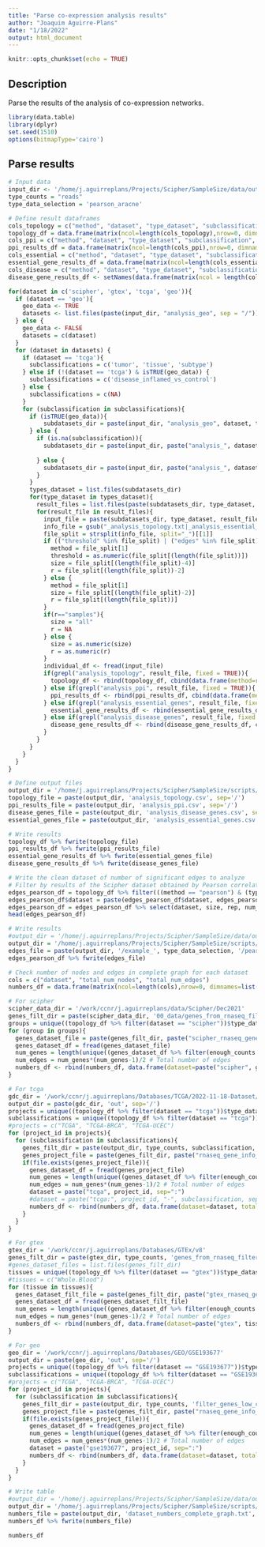 ```yaml
---
title: "Parse co-expression analysis results"
author: "Joaquim Aguirre-Plans"
date: "1/18/2022"
output: html_document
---
```


```r
knitr::opts_chunk$set(echo = TRUE)
```

## Description

Parse the results of the analysis of co-expression networks.

```r
library(data.table)
library(dplyr)
set.seed(1510)
options(bitmapType='cairo')
```

## Parse results

```r
# Input data
input_dir <- '/home/j.aguirreplans/Projects/Scipher/SampleSize/data/out'
type_counts = "reads"
type_data_selection = 'pearson_aracne'

# Define result dataframes
cols_topology = c("method", "dataset", "type_dataset", "subclassification", "size", "rep", "threshold", "num_nodes", "num_edges", "av_degree", "av_path_length", "av_clustering_coef", "num_components", "num_lcc_nodes", "num_lcc_edges", "lcc_z", "lcc_pvalue", "max_k", "num_main_core_nodes", "num_main_core_edges")
topology_df = data.frame(matrix(ncol=length(cols_topology),nrow=0, dimnames=list(NULL, cols_topology)))
cols_ppi = c("method", "dataset", "type_dataset", "subclassification", "size", "rep", "threshold", "num_ppi_nodes", "num_ppi_edges", "fraction_ppi_nodes", "fraction_ppi_edges", "num_ppi_main_core_nodes", "num_ppi_main_core_edges", "fraction_ppi_main_core_nodes", "fraction_ppi_main_core_edges")
ppi_results_df = data.frame(matrix(ncol=length(cols_ppi),nrow=0, dimnames=list(NULL, cols_ppi)))
cols_essential = c("method", "dataset", "type_dataset", "subclassification", "size", "rep", "threshold", "num_essential_genes", "fraction_essential_genes", "num_components", "num_lcc_nodes", "fraction_essential_lcc_nodes", "num_lcc_edges", "lcc_z", "lcc_pvalue")
essential_gene_results_df = data.frame(matrix(ncol=length(cols_essential),nrow=0, dimnames=list(NULL, cols_essential)))
cols_disease = c("method", "dataset", "type_dataset", "subclassification", "size", "rep", 'threshold', 'disease', 'disease_class', 'num_disease_genes', 'fraction_disease_genes', 'num_disease_components', 'num_disease_lcc_nodes', 'fraction_disease_lcc_nodes', 'num_disease_lcc_edges', "disease_lcc_z", "disease_lcc_pvalue")
disease_gene_results_df <- setNames(data.frame(matrix(ncol = length(cols_disease), nrow = 0)), cols_disease)

for(dataset in c('scipher', 'gtex', 'tcga', 'geo')){
  if (dataset == 'geo'){
    geo_data <- TRUE
    datasets <- list.files(paste(input_dir, "analysis_geo", sep = "/"))
  } else {
    geo_data <- FALSE
    datasets = c(dataset)
  }
  for (dataset in datasets) {
    if (dataset == 'tcga'){
      subclassifications = c('tumor', 'tissue', 'subtype')
    } else if (!(dataset == 'tcga') & isTRUE(geo_data)) {
      subclassifications = c('disease_inflamed_vs_control')
    } else {
      subclassifications = c(NA)
    }
    for (subclassification in subclassifications){
      if (isTRUE(geo_data)){
          subdatasets_dir = paste(input_dir, "analysis_geo", dataset, type_counts, subclassification, sep="/")
      } else {
        if (is.na(subclassification)){
          subdatasets_dir = paste(input_dir, paste("analysis_", dataset, sep=""), type_counts, sep="/")
          
        } else {
          subdatasets_dir = paste(input_dir, paste("analysis_", dataset, sep=""), type_counts, subclassification, sep="/")
        }
      }
      types_dataset = list.files(subdatasets_dir)
      for(type_dataset in types_dataset){
        result_files = list.files(paste(subdatasets_dir, type_dataset, sep="/"))
        for(result_file in result_files){
          input_file = paste(subdatasets_dir, type_dataset, result_file, sep="/")
          info_file = gsub("_analysis_topology.txt|_analysis_essential_genes.txt|_analysis_disease_genes.txt|_analysis_ppi.txt","",result_file)
          file_split = strsplit(info_file, split="_")[[1]]
          if (("threshold" %in% file_split) | ("edges" %in% file_split)){
            method = file_split[1]
            threshold = as.numeric(file_split[(length(file_split))])
            size = file_split[(length(file_split)-4)]
            r = file_split[(length(file_split))-2]
          } else {
            method = file_split[1]
            size = file_split[(length(file_split)-2)]
            r = file_split[(length(file_split))]
          }
          if(r=="samples"){
            size = "all"
            r = NA
          } else {
            size = as.numeric(size)
            r = as.numeric(r)
          }
          individual_df <- fread(input_file)
          if(grepl("analysis_topology", result_file, fixed = TRUE)){
            topology_df <- rbind(topology_df, cbind(data.frame(method=rep(method, nrow(individual_df)), dataset=rep(dataset, nrow(individual_df)), type_dataset=rep(type_dataset, nrow(individual_df)), subclassification=rep(subclassification, nrow(individual_df)), size=rep(size, nrow(individual_df)), rep=rep(r, nrow(individual_df))), individual_df))
          } else if(grepl("analysis_ppi", result_file, fixed = TRUE)){
            ppi_results_df <- rbind(ppi_results_df, cbind(data.frame(method=rep(method, nrow(individual_df)), dataset=rep(dataset, nrow(individual_df)), type_dataset=rep(type_dataset, nrow(individual_df)), subclassification=rep(subclassification, nrow(individual_df)), size=rep(size, nrow(individual_df)), rep=rep(r, nrow(individual_df))), individual_df))
          } else if(grepl("analysis_essential_genes", result_file, fixed = TRUE)){
            essential_gene_results_df <- rbind(essential_gene_results_df, cbind(data.frame(method=rep(method, nrow(individual_df)), dataset=rep(dataset, nrow(individual_df)), type_dataset=rep(type_dataset, nrow(individual_df)), subclassification=rep(subclassification, nrow(individual_df)), size=rep(size, nrow(individual_df)), rep=rep(r, nrow(individual_df))), individual_df))
          } else if(grepl("analysis_disease_genes", result_file, fixed = TRUE)){
            disease_gene_results_df <- rbind(disease_gene_results_df, cbind(data.frame(method=rep(method, nrow(individual_df)), dataset=rep(dataset, nrow(individual_df)), type_dataset=rep(type_dataset, nrow(individual_df)), subclassification=rep(subclassification, nrow(individual_df)), size=rep(size, nrow(individual_df)), rep=rep(r, nrow(individual_df))), individual_df))
          }
        }
      }
    } 
  }
}
```


```r
# Define output files
output_dir = '/home/j.aguirreplans/Projects/Scipher/SampleSize/scripts/SampleSizeShiny/data'
topology_file = paste(output_dir, 'analysis_topology.csv', sep='/')
ppi_results_file = paste(output_dir, 'analysis_ppi.csv', sep='/')
disease_genes_file = paste(output_dir, 'analysis_disease_genes.csv', sep='/')
essential_genes_file = paste(output_dir, 'analysis_essential_genes.csv', sep='/')

# Write results
topology_df %>% fwrite(topology_file)
ppi_results_df %>% fwrite(ppi_results_file)
essential_gene_results_df %>% fwrite(essential_genes_file)
disease_gene_results_df %>% fwrite(disease_genes_file)
```


```r
# Write the clean dataset of number of significant edges to analyze
# Filter by results of the Scipher dataset obtained by Pearson correlation and threshold 0.05
edges_pearson_df = topology_df %>% filter(((method == "pearson") & (type_correlation == "all") & (threshold == 0.05)))
edges_pearson_df$dataset = paste(edges_pearson_df$dataset, edges_pearson_df$type_dataset, sep=":")
edges_pearson_df = edges_pearson_df %>% select(dataset, size, rep, num_edges) %>% arrange(dataset, size, rep)
head(edges_pearson_df)

# Write results
#output_dir = '/home/j.aguirreplans/Projects/Scipher/SampleSize/data/out/tables'
output_dir = '/home/j.aguirreplans/Projects/Scipher/SampleSize/scripts/SampleSizeShiny/data'
edges_file = paste(output_dir, '/example_', type_data_selection, '/pearson_pval_0.05_num_edges_vs_num_samples.txt', sep = '')
edges_pearson_df %>% fwrite(edges_file)
```

```r
# Check number of nodes and edges in complete graph for each dataset
cols = c("dataset", "total_num_nodes", "total_num_edges")
numbers_df = data.frame(matrix(ncol=length(cols),nrow=0, dimnames=list(NULL, cols)))

# For scipher
scipher_data_dir = '/work/ccnr/j.aguirreplans/data/Scipher/Dec2021'
genes_filt_dir = paste(scipher_data_dir, '00_data/genes_from_rnaseq_filtered_files_by_group', sep='/')
groups = unique((topology_df %>% filter(dataset == "scipher"))$type_dataset)
for (group in groups){
  genes_dataset_file = paste(genes_filt_dir, paste("scipher_rnaseq_gene_info_", group, ".csv", sep=''), sep='/')
  genes_dataset_df = fread(genes_dataset_file)
  num_genes = length(unique((genes_dataset_df %>% filter(enough_counts == TRUE) %>% unique())$HGNC_Symbol)) # Total number of genes
  num_edges = num_genes*(num_genes-1)/2 # Total number of edges
  numbers_df <- rbind(numbers_df, data.frame(dataset=paste("scipher", group, sep=":"), total_num_nodes=num_genes, total_num_edges=num_edges))
}

# For tcga
gdc_dir = '/work/ccnr/j.aguirreplans/Databases/TCGA/2022-11-18-Dataset/TCGA'
output_dir = paste(gdc_dir, 'out', sep='/')
projects = unique((topology_df %>% filter(dataset == "tcga"))$type_dataset)
subclassifications = unique((topology_df %>% filter(dataset == "tcga"))$subclassification)
#projects = c("TCGA", "TCGA-BRCA", "TCGA-UCEC")
for (project_id in projects){
  for (subclassification in subclassifications){
    genes_filt_dir = paste(output_dir, type_counts, subclassification, 'filter_genes_low_counts/genes_filtered_files_by_sample_group', sep='/')
    genes_project_file = paste(genes_filt_dir, paste("rnaseq_gene_info_", project_id, ".csv", sep=''), sep='/')
    if(file.exists(genes_project_file)){
      genes_dataset_df = fread(genes_project_file)
      num_genes = length(unique((genes_dataset_df %>% filter(enough_counts == TRUE) %>% unique())$HGNC_Symbol)) # Total number of genes
      num_edges = num_genes*(num_genes-1)/2 # Total number of edges
      dataset = paste("tcga", project_id, sep=":")
      #dataset = paste("tcga:", project_id, "-", subclassification, sep="")
      numbers_df <- rbind(numbers_df, data.frame(dataset=dataset, total_num_nodes=num_genes, total_num_edges=num_edges))
    }
  }
}

# For gtex
gtex_dir = '/work/ccnr/j.aguirreplans/Databases/GTEx/v8'
genes_filt_dir = paste(gtex_dir, type_counts, 'genes_from_rnaseq_filtered_files_by_tissue', sep='/')
#genes_dataset_files = list.files(genes_filt_dir)
tissues = unique((topology_df %>% filter(dataset == "gtex"))$type_dataset)
#tissues = c("Whole.Blood")
for (tissue in tissues){
  genes_dataset_filt_file = paste(genes_filt_dir, paste("gtex_rnaseq_gene_info_", tissue, ".csv", sep=''), sep='/')
  genes_dataset_df = fread(genes_dataset_filt_file)
  num_genes = length(unique((genes_dataset_df %>% filter(enough_counts == TRUE) %>% unique())$HGNC_Symbol)) # Total number of genes
  num_edges = num_genes*(num_genes-1)/2 # Total number of edges
  numbers_df <- rbind(numbers_df, data.frame(dataset=paste("gtex", tissue, sep=":"), total_num_nodes=num_genes, total_num_edges=num_edges))
}

# For geo
geo_dir = '/work/ccnr/j.aguirreplans/Databases/GEO/GSE193677'
output_dir = paste(geo_dir, 'out', sep='/')
projects = unique((topology_df %>% filter(dataset == "GSE193677"))$type_dataset)
subclassifications = unique((topology_df %>% filter(dataset == "GSE193677"))$subclassification)
#projects = c("TCGA", "TCGA-BRCA", "TCGA-UCEC")
for (project_id in projects){
  for (subclassification in subclassifications){
    genes_filt_dir = paste(output_dir, type_counts, 'filter_genes_low_counts', sep='/')
    genes_project_file = paste(genes_filt_dir, paste("rnaseq_gene_info_GSE193677.csv", sep=''), sep='/')
    if(file.exists(genes_project_file)){
      genes_dataset_df = fread(genes_project_file)
      num_genes = length(unique((genes_dataset_df %>% filter(enough_counts == TRUE) %>% unique())$HGNC_Symbol)) # Total number of genes
      num_edges = num_genes*(num_genes-1)/2 # Total number of edges
      dataset = paste("gse193677", project_id, sep=":")
      numbers_df <- rbind(numbers_df, data.frame(dataset=dataset, total_num_nodes=num_genes, total_num_edges=num_edges))
    }
  }
}

# Write table
#output_dir = '/home/j.aguirreplans/Projects/Scipher/SampleSize/data/out/tables'
output_dir = '/home/j.aguirreplans/Projects/Scipher/SampleSize/scripts/SampleSizeShiny/data'
numbers_file = paste(output_dir, 'dataset_numbers_complete_graph.txt', sep='/')
numbers_df %>% fwrite(numbers_file)

numbers_df
```


